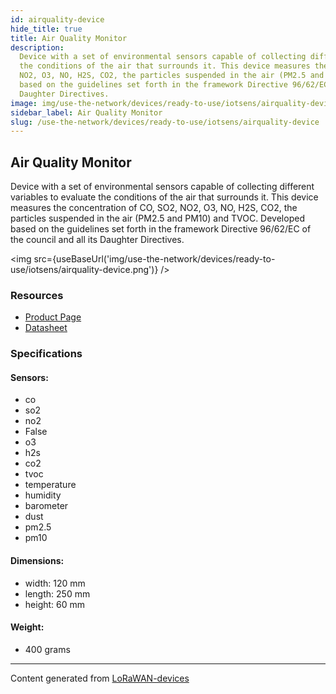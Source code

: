 ```yaml
---
id: airquality-device
hide_title: true
title: Air Quality Monitor
description:
  Device with a set of environmental sensors capable of collecting different variables to evaluate
  the conditions of the air that surrounds it. This device measures the concentration of CO, SO2,
  NO2, O3, NO, H2S, CO2, the particles suspended in the air (PM2.5 and PM10) and TVOC. Developed
  based on the guidelines set forth in the framework Directive 96/62/EC of the council and all its
  Daughter Directives.
image: img/use-the-network/devices/ready-to-use/iotsens/airquality-device.png
sidebar_label: Air Quality Monitor
slug: /use-the-network/devices/ready-to-use/iotsens/airquality-device
---
```



## Air Quality Monitor

Device with a set of environmental sensors capable of collecting different variables to evaluate the
conditions of the air that surrounds it. This device measures the concentration of CO, SO2, NO2, O3,
NO, H2S, CO2, the particles suspended in the air (PM2.5 and PM10) and TVOC. Developed based on the
guidelines set forth in the framework Directive 96/62/EC of the council and all its Daughter
Directives.

<img src={useBaseUrl('img/use-the-network/devices/ready-to-use/iotsens/airquality-device.png')} />

### Resources

- [Product Page](http://hardware.iotsens.com/datasheets/IoTsens-Datasheet-Air_quality_Monitor_EN.pdf)
- [Datasheet](http://hardware.iotsens.com/datasheets/IoTsens-Datasheet-Air_quality_Monitor_EN.pdf)

### Specifications

#### Sensors:

- co
- so2
- no2
- False
- o3
- h2s
- co2
- tvoc
- temperature
- humidity
- barometer
- dust
- pm2.5
- pm10

#### Dimensions:

- width: 120 mm
- length: 250 mm
- height: 60 mm

#### Weight:

- 400 grams

---

Content generated from [LoRaWAN-devices](https://github.com/TheThingsNetwork/lorawan-devices)
